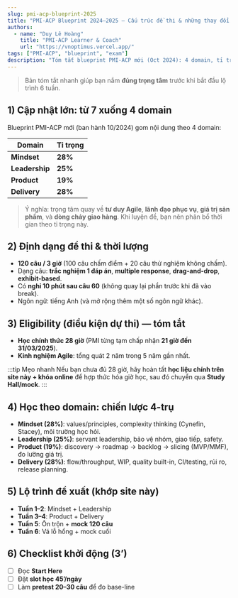 ```yaml
---
slug: pmi-acp-blueprint-2025
title: "PMI-ACP Blueprint 2024–2025 — Cấu trúc đề thi & những thay đổi quan trọng"
authors:
  - name: "Duy Lê Hoàng"
    title: "PMI-ACP Learner & Coach"
    url: "https://vnoptimus.vercel.app/"
tags: ["PMI-ACP", "blueprint", "exam"]
description: "Tóm tắt blueprint PMI-ACP mới (Oct 2024): 4 domain, tỉ trọng câu hỏi, định dạng đề thi, thời lượng, eligibility và gợi ý học theo domain."
---
```


> Bản tóm tắt nhanh giúp bạn nắm **đúng trọng tâm** trước khi bắt đầu lộ trình 6 tuần.

## 1) Cập nhật lớn: từ 7 **xuống 4 domain**
Blueprint PMI-ACP mới (ban hành 10/2024) gom nội dung theo 4 domain:

| Domain | Tỉ trọng |
|---|---|
| **Mindset** | **28%** |
| **Leadership** | **25%** |
| **Product** | **19%** |
| **Delivery** | **28%** |

> Ý nghĩa: trọng tâm quay về **tư duy Agile**, **lãnh đạo phục vụ**, **giá trị sản phẩm**, và **dòng chảy giao hàng**. Khi luyện đề, bạn nên phân bổ thời gian theo tỉ trọng này.

## 2) Định dạng đề thi & thời lượng
- **120 câu / 3 giờ** (100 câu chấm điểm + 20 câu thử nghiệm không chấm).  
- Dạng câu: **trắc nghiệm 1 đáp án**, **multiple response**, **drag-and-drop**, **exhibit-based**.  
- Có **nghỉ 10 phút sau câu 60** (không quay lại phần trước khi đã vào break).  
- Ngôn ngữ: tiếng Anh (và mở rộng thêm một số ngôn ngữ khác).

## 3) Eligibility (điều kiện dự thi) — tóm tắt
- **Học chính thức 28 giờ** (PMI từng tạm chấp nhận **21 giờ đến 31/03/2025**).  
- **Kinh nghiệm Agile**: tổng quát 2 năm trong 5 năm gần nhất.  

:::tip Mẹo nhanh
Nếu bạn chưa đủ 28 giờ, hãy hoàn tất **học liệu chính trên site này + khóa online** để hợp thức hóa giờ học, sau đó chuyển qua **Study Hall/mock**.
:::

## 4) Học theo domain: chiến lược 4-trụ
- **Mindset (28%)**: values/principles, complexity thinking (Cynefin, Stacey), môi trường học hỏi.  
- **Leadership (25%)**: servant leadership, bảo vệ nhóm, giao tiếp, safety.  
- **Product (19%)**: discovery → roadmap → backlog → slicing (MVP/MMF), đo lường giá trị.  
- **Delivery (28%)**: flow/throughput, WIP, quality built-in, CI/testing, rủi ro, release planning.

## 5) Lộ trình đề xuất (khớp site này)
- **Tuần 1–2**: Mindset + Leadership  
- **Tuần 3–4**: Product + Delivery  
- **Tuần 5**: Ôn trộn + **mock 120 câu**  
- **Tuần 6**: Vá lỗ hổng + mock cuối

## 6) Checklist khởi động (3’)
- [ ] Đọc **Start Here**  
- [ ] Đặt **slot học 45’/ngày**  
- [ ] Làm **pretest 20–30 câu** để đo base-line
